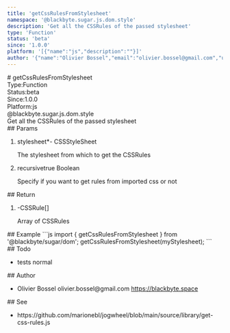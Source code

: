 ```yaml
---
title: 'getCssRulesFromStylesheet'
namespace: '@blackbyte.sugar.js.dom.style'
description: 'Get all the CSSRules of the passed stylesheet'
type: 'Function'
status: 'beta'
since: '1.0.0'
platform: '[{"name":"js","description":""}]'
author: '{"name":"Olivier Bossel","email":"olivier.bossel@gmail.com","url":"https://blackbyte.space"}'
---
```

<div class="docmap -mdx">
# getCssRulesFromStylesheet
<div class="docmap_metas">
<div class="docmap_type"><span class="docmap_type-label">Type:</span><span class="docmap_type-value">Function</span></div>
<div class="docmap_status"><span class="docmap_status-label">Status:</span><span class="docmap_status-value -beta">beta</span></div>
<div class="docmap_since"><span class="docmap_since-label">Since:</span><span class="docmap_since-value">1.0.0</span></div>
<div class="docmap_platform"><span class="docmap_platform-label">Platform:</span><span class="docmap_platform-value -js">js</span></div>
</div>
<div class="docmap_namespace">@blackbyte.sugar.js.dom.style</div>
<div class="docmap_description typo-lead typo-format">
Get all the CSSRules of the passed stylesheet
</div>
<div class="docmap_params">
## Params
<ol class="docmap_list">
<li class="docmap_item">
<span class="docmap_name">stylesheet<span class="docmap_required">*</span></span><span class="docmap_default">-</span> <span class="docmap_type">CSSStyleSheet</span>
<p class="docmap_description">The stylesheet from which to get the CSSRules</p>
</li>
<li class="docmap_item">
<span class="docmap_name">recursive</span><span class="docmap_default">true</span> <span class="docmap_type">Boolean</span>
<p class="docmap_description">Specify if you want to get rules from imported css or not</p>
</li>
</ol>
</div>
<div class="docmap_return">
## Return
<ol class="docmap_list">
<li class="docmap_item">
<span class="docmap_default">-</span><span class="docmap_type">CSSRule&lsqb;&rsqb;</span>
<p class="docmap_description">Array of CSSRules</p>
</li>
</ol>
</div>
<div class="docmap_examples">
## Example
<s-code language="js" header>
```js
import { getCssRulesFromStylesheet } from '@blackbyte/sugar/dom';
getCssRulesFromStylesheet(myStylesheet);
```
</s-code>
</div>
<div class="docmap_todo">
## Todo
<ul class="docmap_list">
<li class="docmap_item">
<span class="docmap_description">tests</span>
<span class="docmap_priority -normal">normal</span>
</li>
</ul>
</div>
<div class="docmap_author">
## Author
<ul class="docmap_list">
<li class="docmap_item">
<span class="docmap_name">Olivier Bossel</span>
<span class="docmap_email">olivier.bossel@gmail.com</span>
<a href="https://blackbyte.space" target="_blank" class="docmap_url">https://blackbyte.space</a>
</li>
</ul>
</div>
<div class="docmap_see">
## See
<ul class="docmap_see-list">
<li class="docmap_see-item">
https://github.com/marionebl/jogwheel/blob/main/source/library/get-css-rules.js
</li>
</ul>
</div>
</div>